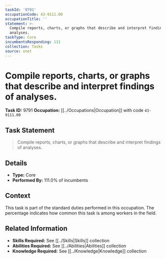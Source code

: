 ```yaml
---
taskId: '9791'
occupationCode: 43-9111.00
occupationTitle: ''
statement: >-
  Compile reports, charts, or graphs that describe and interpret findings of
  analyses.
taskType: Core
incumbentsResponding: 111
collection: Tasks
source: onet
---
```

# Compile reports, charts, or graphs that describe and interpret findings of analyses.

**Task ID:** 9791
**Occupation:** [[../Occupations|Occupation]] with code `43-9111.00`

## Task Statement

> Compile reports, charts, or graphs that describe and interpret findings of analyses.

## Details

- **Type:** Core
- **Performed By:** 111.0% of incumbents

## Context

This task is part of the standard duties performed in this occupation. The percentage indicates how common this task is among workers in the field.

## Related Information

- **Skills Required:** See [[../Skills|Skills]] collection
- **Abilities Required:** See [[../Abilities|Abilities]] collection
- **Knowledge Required:** See [[../Knowledge|Knowledge]] collection

